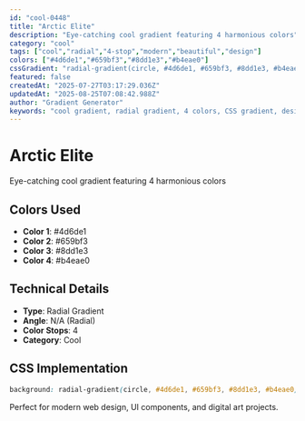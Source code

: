 ```yaml
---
id: "cool-0448"
title: "Arctic Elite"
description: "Eye-catching cool gradient featuring 4 harmonious colors"
category: "cool"
tags: ["cool","radial","4-stop","modern","beautiful","design"]
colors: ["#4d6de1","#659bf3","#8dd1e3","#b4eae0"]
cssGradient: "radial-gradient(circle, #4d6de1, #659bf3, #8dd1e3, #b4eae0)"
featured: false
createdAt: "2025-07-27T03:17:29.036Z"
updatedAt: "2025-08-25T07:08:42.988Z"
author: "Gradient Generator"
keywords: "cool gradient, radial gradient, 4 colors, CSS gradient, design, #4d6de1, #659bf3, #8dd1e3, #b4eae0"
---
```


# Arctic Elite

Eye-catching cool gradient featuring 4 harmonious colors

## Colors Used
- **Color 1**: #4d6de1
- **Color 2**: #659bf3
- **Color 3**: #8dd1e3
- **Color 4**: #b4eae0

## Technical Details
- **Type**: Radial Gradient
- **Angle**: N/A (Radial)
- **Color Stops**: 4
- **Category**: Cool

## CSS Implementation
```css
background: radial-gradient(circle, #4d6de1, #659bf3, #8dd1e3, #b4eae0);
```

Perfect for modern web design, UI components, and digital art projects.
